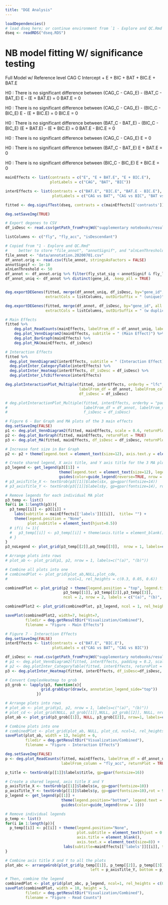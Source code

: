 ```yaml
---
title: "DGE Analysis"
---
```


```r
loadDependencies()
# load dseq here; or continue environment from `1 - Explore and QC.Rmd` notebook
dseq <- readRDS("dseq.RDS")
```


#  NB model fitting W/ significance testing
Full Model w/ Reference level CAG C
Intercept + E + BIC + BAT + BIC.E + BAT.E

H0 : There is no significant difference between (CAG_C - CAG_E) - (BAT_C - BAT_E)
    E - (E + BAT.E) = 0
    BAT.E = 0

H0 : There is no significant difference between (CAG_C - CAG_E) - (BIC_C - BIC_E)
    E - (E + BIC.E) = 0
    BIC.E = 0
    
H0 : There is no significant difference between (BAT_C - BAT_E) - (BIC_C - BIC_E)
    (E + BAT.E) - (E + BIC.E) = 0
    BAT.E - BIC.E = 0
    
H0 : There is no significant difference between (CAG_C - CAG_E)
    E = 0
    
H0 : There is no significant difference between (BAT_C - BAT_E)
    E + BAT.E = 0
    
H0 : There is no significant difference between (BIC_C - BIC_E)
    E + BIC.E = 0

```r
mainEffects <- list(contrasts = c("E", "E + BAT.E", "E + BIC.E"),   
                    plotLabels = c("CAG", "BAT", "BIC"))

interEffects <- list(contrasts = c("BAT.E", "BIC.E", "BAT.E - BIC.E"),
                     plotLabels = c("CAG vs BAT", "CAG vs BIC", "BAT vs BIC"))

fitted <- deg.signifTest(dseq, contrasts = c(mainEffects[['contrasts']], interEffects[['contrasts']]), signif = 0.1)
```

```r
deg.setSaveImg(TRUE)

# Export degenes to CSV
df_isDesc <- read.csv(getPath_fromProjWd("supplementary notebooks/results/Stress Reponse Genes (fly_acc)/geneID_isDescendant.csv"))

listColumns <- c("fly", "fly_acc", "isDescendant")

# Copied from "1 - Explore and QC.Rmd"
#     better to store "file_annot", "annotSignif", and "alnLenThreshold" in a constants file
file_annot <- "data/annotation.20200701.csv"
df_annot.orig <- read.csv(file_annot, stringsAsFactors = FALSE)
annotSignif <- 1e-10
alnLenThreshold <- 50
df_annot <- df_annot.orig %>% filter(fly_stat_sig < annotSignif & fly_len_perc >= alnLenThreshold)
df_annot_uniq <- df_annot %>% distinct(gene_id, .keep_all = TRUE)


deg.exportDEGenes(fitted, merge(df_annot_uniq, df_isDesc, by="gene_id", all.x = TRUE), 
                  extractCols = listColumns, outDirSuffix = " (unique)")

deg.exportDEGenes(fitted, merge(df_annot, df_isDesc, by="gene_id", all.x = TRUE), 
                  extractCols = listColumns, outDirSuffix = " (w duplicates)")
```

```r
# Main Effects 
fitted %>% 
    deg.plot_ReadCounts(mainEffects, labelFrom_df = df_annot_uniq, labelFrom_column = "fly") %>% 
    deg.plot_VennDiagram2(mainEffects, subtitle = " (Main Effect)") %>% 
    deg.plot_BarGraph(mainEffects) %>% 
    deg.plot_MA(mainEffects, df_isDesc)
```

```r
# Interaction Effects
fitted %>% 
  deg.plot_VennDiagram2(interEffects, subtitle = " (Interaction Effect)") %>%
  deg.plotInter_CategoryTable(interEffects) %>% 
  deg.plotInter_Heatmap(interEffects, df_isDesc = df_isDesc) %>% 
  deg.plotInter_LfcDifference(interEffects)

deg.plotInteractionPlot_Multiple(fitted, interEffects, orderby = "lfc", 
                                 labelFrom_df = df_annot, labelFrom_column = "fly_acc",
                                 df_isDesc = df_isDesc)

# deg.plotInteractionPlot_Multiple(fitted, interEffects, orderby = "padj",
#                                  labelFrom_df = df_annot, labelFrom_column = "fly_acc",
#                                  f_isDesc = df_isDesc)
```

```r
# Figure 6 - Bar Graph and MA plots of the 3 main effects
deg.setSaveImg(FALSE)
p1 <- deg.plot_VennDiagram2(fitted, mainEffects, scale = 0.6, returnPlot = TRUE)
p2 <- deg.plot_BarGraph(fitted, mainEffects, returnPlot = TRUE)
p3 <- deg.plot_MA(fitted, mainEffects, df_isDesc = df_isDesc, returnPlot = TRUE)

# Increase font size in Bar Graph 
p2 <- p2 + theme(legend.text = element_text(size=12), axis.text.y = element_text(size=12))

# Create shared legend, X axis title, and Y axis title for the 3 MA plots
p3_legend <- get_legend(p3[[1]] + 
                        theme(legend.text = element_text(size=12), legend.position = "bottom") +
                        guides(color=guide_legend(reverse=TRUE, nrow = 1, override.aes=list(size=4))))
# p3_axisTitle_X <- textGrob(p3[[1]]$labels$x, gp=gpar(fontsize=14))
# p3_axisTitle_Y <- textGrob(p3[[1]]$labels$y, gp=gpar(fontsize=14), rot=90)

# Remove legends for each individual MA plot
p3_temp <- list()
for(i in 1:length(p3)){
  p3_temp[[i]] <- p3[[i]] + 
    labs(subtitle = mainEffects[['labels']][[i]],  title= "") +
    theme(legend.position = "None",
          plot.subtitle = element_text(hjust=0.5))
  # if(i != 1){
  #   p3_temp[[i]] <- p3_temp[[i]] + theme(axis.title = element_blank())
  # }
}
p3_noLegend <- plot_grid(p3_temp[[2]],p3_temp[[3]],  nrow = 1, labels=c("(c)","(d)"))

# Arrange plots into rows
# plot_ab <- plot_grid(p1, p2, nrow = 1, labels=c("(a)", "(b)"))

# Combine all plots into one
# combinedPlot <- plot_grid(plot_ab,NULL,plot_cde,
#                           ncol=1, rel_heights = c(0.3, 0.05, 0.6))

combinedPlot <- plot_grid(p2 + theme(legend.position = "top", legend.title = element_blank()), 
                          p3_temp[[1]], p3_temp[[2]],p3_temp[[3]], 
                          ncol = 2, nrow = 2, labels = c("(a)", "(b)", "(c)", "(d)"))

combinedPlot2 <- plot_grid(combinedPlot, p3_legend, ncol = 1, rel_heights = c(1, .1))

savePlot(combinedPlot2, width=7, height=7,
         filedir = deg.getResultDir("Visualization/Combined"),
         filename = "Figure - Main Effects")
```

```r
# Figure 7 - Interaction Effects
deg.setSaveImg(FALSE)
interEffects <- list(contrasts = c("BAT.E", "BIC.E"),
                     plotLabels = c("CAG vs BAT", "CAG vs BIC"))

df_isDesc <- read.csv(getPath_fromProjWd("supplementary notebooks/results/Stress Reponse Genes (fly_acc)/geneID_isDescendant.csv"))
# p1 <- deg.plot_VennDiagram2(fitted, interEffects, padding = 0.2, scale=0.8, label_textSize = 6, returnPlot = TRUE)
# p2 <- deg.plotInter_CategoryTable(fitted, interEffects, returnPlot = TRUE)
p3 <- deg.plotInter_Heatmap(fitted, interEffects, df_isDesc=df_isDesc, returnPlot = TRUE)

# Convert ComplexHeatmap to grob
p3_grob <- lapply(p3, function(x){ 
                grid.grabExpr(draw(x, annotation_legend_side="top"))
              })

# Arrange plots into rows
# plot_ab <- plot_grid(p1, p2, nrow = 1, labels=c("(a)", "(b)"))
# plot_cd <- plot_grid(NULL, p3_grob[[1]],NULL, p3_grob[[2]], NULL, nrow=1, labels=c("","(c)","","(d)",""), label_x = -0.03, rel_widths = c(0.1,0.35,0.1,0.35,0.1))
plot_ab <- plot_grid(p3_grob[[1]], NULL, p3_grob[[2]], nrow=1, labels=c("(a)", "", "(b)"), rel_widths = c(.49, .01, .49))

# Combine plots into one
# combinedPlot <- plot_grid(plot_ab, NULL, plot_cd, ncol=1, rel_heights = c(1,0.1, 2.2))
savePlot(plot_ab, width = 13, height = 6,
         filedir = deg.getResultDir("Visualization/Combined"), 
         filename = "Figure - Interaction Effects")
```

```r
deg.setSaveImg(FALSE)
p <- deg.plot_ReadCounts(fitted, mainEffects, labelFrom_df = df_annot_uniq,
                         labelFrom_column = "fly_acc", returnPlot = TRUE)

p_title <- textGrob(p[[1]]$labels$title, gp=gpar(fontsize=16))

# Create a shared legend, axis title X and Y
p_axisTitle_X <- textGrob(p[[1]]$labels$x, gp=gpar(fontsize=10))
p_axisTitle_Y <- textGrob(p[[1]]$labels$y, gp=gpar(fontsize=10),rot = 90)
p_legend <- get_legend(p[[1]] + 
                         theme(legend.position="bottom", legend.text = element_text(size=14)) + 
                         guides(color=guide_legend(nrow = 1)))

# Remove individual legends
p_temp <- list()
for(i in 1:length(p)){
  p_temp[[i]] <- p[[i]] + theme(legend.position="None", 
                                plot.subtitle = element_text(hjust = 0.5, size = 14), 
                                axis.title = element_blank(), 
                                axis.text.x = element_text(size=8)) + 
                          labs(subtitle=mainEffects[['labels']][[i]], title="")
}

# Combine axis title X and Y to all the plots
plot_abc <- arrangeGrob(plot_grid(p_temp[[1]], p_temp[[2]], p_temp[[3]], nrow=1), 
                                      left = p_axisTitle_Y, bottom = p_axisTitle_X, top = p_title)

# Then, combine the legend
combinedPlot <- plot_grid(plot_abc, p_legend, ncol=1, rel_heights = c(0.9, 0.1))
savePlot(combinedPlot, width = 10, height = 5,
         filedir = deg.getResultDir("Visualization/Combined"),
         filename = "Figure - Read Counts")
```





